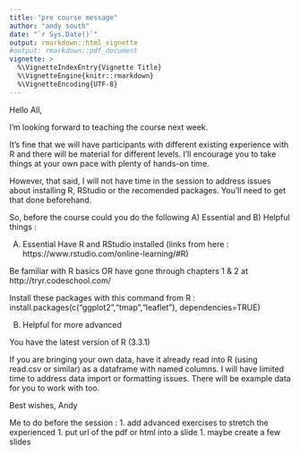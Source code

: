 ```yaml
---
title: "pre course message"
author: "andy south"
date: "`r Sys.Date()`"
output: rmarkdown::html_vignette
#output: rmarkdown::pdf_document
vignette: >
  %\VignetteIndexEntry{Vignette Title}
  %\VignetteEngine{knitr::rmarkdown}
  %\VignetteEncoding{UTF-8}
---
```


Hello All,

I'm looking forward to teaching the course next week.

It's fine that we will have participants with different existing experience with R and there will be material for different levels. I'll encourage you to take things at your own pace with plenty of hands-on time.

However, that said, I will not have time in the session to address issues about installing R, RStudio or the recomended packages. You'll need to get that done beforehand.

So, before the course could you do the following A) Essential and B) Helpful things :

A) Essential
Have R and RStudio installed (links from here : https://www.rstudio.com/online-learning/#R)

Be familiar with R basics OR have gone through chapters 1 & 2 at http://tryr.codeschool.com/

Install these packages with this command from R :
install.packages(c("ggplot2","tmap","leaflet"), dependencies=TRUE)


B) Helpful for more advanced

You have the latest version of R (3.3.1)

If you are bringing your own data, have it already read into R (using read.csv or similar) as a dataframe with named columns. I will have limited time to address data import or formatting issues. There will be example data for you to work with too.


Best wishes,
Andy


Me to do before the session :
1. add advanced exercises to stretch the experienced
1. put url of the pdf or html into a slide
1. maybe create a few slides



